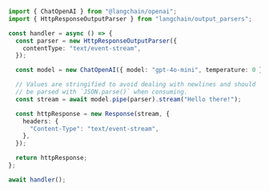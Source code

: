 ```typescript
import { ChatOpenAI } from "@langchain/openai";
import { HttpResponseOutputParser } from "langchain/output_parsers";

const handler = async () => {
  const parser = new HttpResponseOutputParser({
    contentType: "text/event-stream",
  });

  const model = new ChatOpenAI({ model: "gpt-4o-mini", temperature: 0 });

  // Values are stringified to avoid dealing with newlines and should
  // be parsed with `JSON.parse()` when consuming.
  const stream = await model.pipe(parser).stream("Hello there!");

  const httpResponse = new Response(stream, {
    headers: {
      "Content-Type": "text/event-stream",
    },
  });

  return httpResponse;
};

await handler();
```